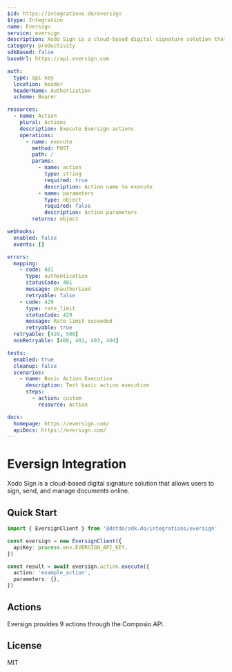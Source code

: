 ```yaml
---
$id: https://integrations.do/eversign
$type: Integration
name: Eversign
service: eversign
description: Xodo Sign is a cloud-based digital signature solution that allows users to sign, send, and manage documents online.
category: productivity
sdkBased: false
baseUrl: https://api.eversign.com

auth:
  type: api-key
  location: header
  headerName: Authorization
  scheme: Bearer

resources:
  - name: Action
    plural: Actions
    description: Execute Eversign actions
    operations:
      - name: execute
        method: POST
        path: /
        params:
          - name: action
            type: string
            required: true
            description: Action name to execute
          - name: parameters
            type: object
            required: false
            description: Action parameters
        returns: object

webhooks:
  enabled: false
  events: []

errors:
  mapping:
    - code: 401
      type: authentication
      statusCode: 401
      message: Unauthorized
      retryable: false
    - code: 429
      type: rate_limit
      statusCode: 429
      message: Rate limit exceeded
      retryable: true
  retryable: [429, 500]
  nonRetryable: [400, 401, 403, 404]

tests:
  enabled: true
  cleanup: false
  scenarios:
    - name: Basic Action Execution
      description: Test basic action execution
      steps:
        - action: custom
          resource: Action

docs:
  homepage: https://eversign.com/
  apiDocs: https://eversign.com/
---
```


# Eversign Integration

Xodo Sign is a cloud-based digital signature solution that allows users to sign, send, and manage documents online.

## Quick Start

```typescript
import { EversignClient } from '@dotdo/sdk.do/integrations/eversign'

const eversign = new EversignClient({
  apiKey: process.env.EVERSIGN_API_KEY,
})

const result = await eversign.action.execute({
  action: 'example_action',
  parameters: {},
})
```

## Actions

Eversign provides 9 actions through the Composio API.

## License

MIT
